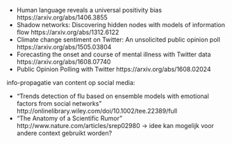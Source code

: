  
 - Human language reveals a universal positivity bias https://arxiv.org/abs/1406.3855 
 - Shadow networks: Discovering hidden nodes with models of information flow https://arxiv.org/abs/1312.6122 
 - Climate change sentiment on Twitter: An unsolicited public opinion poll https://arxiv.org/abs/1505.03804
 - Forecasting the onset and course of mental illness with Twitter data https://arxiv.org/abs/1608.07740
 - Public Opinion Polling with Twitter https://arxiv.org/abs/1608.02024


info-propagatie van content op social media:

- “Trends detection of flu based on ensemble models with emotional factors from social networks” http://onlinelibrary.wiley.com/doi/10.1002/tee.22389/full
- “The Anatomy of a Scientific Rumor” http://www.nature.com/articles/srep02980 → idee kan mogelijk voor andere context gebruikt worden?
